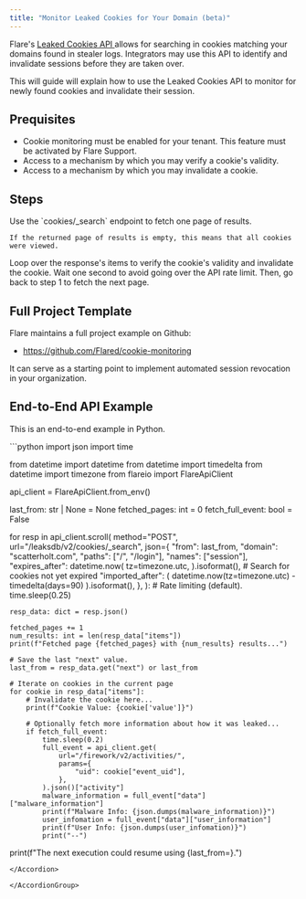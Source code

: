 ```yaml
---
title: "Monitor Leaked Cookies for Your Domain (beta)"
---
```



<GatedAccessFeatureAstp />

Flare's
[Leaked Cookies API <Icon icon="code" size={16} />](/api-reference/leaksdb/endpoints/post-cookies-search)
allows for searching in cookies matching your domains found in stealer logs.
Integrators may use this API to identify and invalidate sessions before they are taken over.

This will guide will explain how to use the Leaked Cookies API to monitor for newly found cookies and invalidate
their session.

## Prequisites

- Cookie monitoring must be enabled for your tenant. This feature must be activated by Flare Support.
- Access to a mechanism by which you may verify a cookie's validity.
- Access to a mechanism by which you may invalidate a cookie.

## Steps

<Steps>

  <Step title="Fetch one page of results">
    Use the `cookies/_search` endpoint to fetch one page of results.

    If the returned page of results is empty, this means that all cookies were viewed.
  </Step>

  <Step title="Verify and Invalidate">
    Loop over the response's items to verify the cookie's validity and invalidate the cookie.
  </Step>

  <Step title="Ratelimit and go to step 1">
      Wait one second to avoid going over the API rate limit. Then, go back to step 1 to fetch the next page.
  </Step>

</Steps>

## Full Project Template

Flare maintains a full project example on Github:
- https://github.com/Flared/cookie-monitoring

It can serve as a starting point to implement automated session revocation in your organization. 

## End-to-End API Example

This is an end-to-end example in Python.

<AccordionGroup>

<Accordion title="Python SDK Example">
```python
import json
import time

from datetime import datetime
from datetime import timedelta
from datetime import timezone
from flareio import FlareApiClient


api_client = FlareApiClient.from_env()

last_from: str | None = None
fetched_pages: int = 0
fetch_full_event: bool = False

for resp in api_client.scroll(
    method="POST",
    url="/leaksdb/v2/cookies/_search",
    json={
        "from": last_from,
        "domain": "scatterholt.com",
        "paths": ["/", "/login"],
        "names": ["session"],
        "expires_after": datetime.now(
            tz=timezone.utc,
        ).isoformat(),  # Search for cookies not yet expired
        "imported_after": (
            datetime.now(tz=timezone.utc) - timedelta(days=90)
        ).isoformat(),
    },
):
    # Rate limiting (default).
    time.sleep(0.25)

    resp_data: dict = resp.json()

    fetched_pages += 1
    num_results: int = len(resp_data["items"])
    print(f"Fetched page {fetched_pages} with {num_results} results...")

    # Save the last "next" value.
    last_from = resp_data.get("next") or last_from

    # Iterate on cookies in the current page
    for cookie in resp_data["items"]:
        # Invalidate the cookie here...
        print(f"Cookie Value: {cookie['value']}")

        # Optionally fetch more information about how it was leaked...
        if fetch_full_event:
            time.sleep(0.2)
            full_event = api_client.get(
                url="/firework/v2/activities/",
                params={
                    "uid": cookie["event_uid"],
                },
            ).json()["activity"]
            malware_information = full_event["data"]["malware_information"]
            print(f"Malware Info: {json.dumps(malware_information)}")
            user_infomation = full_event["data"]["user_information"]
            print(f"User Info: {json.dumps(user_infomation)}")
            print("--")

print(f"The next execution could resume using {last_from=}.")
```
</Accordion>

</AccordionGroup>
